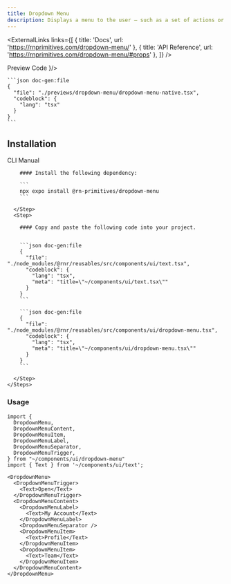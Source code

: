 ```yaml
---
title: Dropdown Menu
description: Displays a menu to the user — such as a set of actions or functions — triggered by a button.
---
```



<ExternalLinks
  links={[
    { title: 'Docs', url: 'https://rnprimitives.com/dropdown-menu/' },
    { title: 'API Reference', url: 'https://rnprimitives.com/dropdown-menu/#props' },
  ]}
/>

<div className="h-5"/>

<SectionTabs defaultValue="preview">
  <SectionTabsList>
    <SectionTabsTrigger value="preview">Preview</SectionTabsTrigger>
    <SectionTabsTrigger value="code">Code</SectionTabsTrigger>
  </SectionTabsList>
  <SectionTabsContent value="preview">
    <PreviewCard copyContent={dropdownMenuPreview} webPreview={<DropdownMenuPreview />}/>
  </SectionTabsContent>
  <SectionTabsContent value="code">

    ```json doc-gen:file
    {
      "file": "./previews/dropdown-menu/dropdown-menu-native.tsx",
      "codeblock": {
        "lang": "tsx"
      }
    }
    ```
  </SectionTabsContent>
</SectionTabs>


## Installation

<SectionTabs defaultValue="cli">
  <SectionTabsList>
    <SectionTabsTrigger id="cli" value="cli">CLI</SectionTabsTrigger>
    <SectionTabsTrigger id="manual" value="manual">Manual</SectionTabsTrigger>
  </SectionTabsList>
  <SectionTabsContent value="cli">
     <CommandTabs args={["add", "dropdown-menu"]}/>
  </SectionTabsContent>
  <SectionTabsContent value="manual">
    <Steps> 
      <Step>
 
        #### Install the following dependency:

        ```
        npx expo install @rn-primitives/dropdown-menu
        ```

      </Step>
      <Step>
 
        #### Copy and paste the following code into your project.


        ```json doc-gen:file
        {
          "file": "./node_modules/@rnr/reusables/src/components/ui/text.tsx",
          "codeblock": {
            "lang": "tsx",
            "meta": "title=\"~/components/ui/text.tsx\""
          }
        }
        ```

        ```json doc-gen:file
        {
          "file": "./node_modules/@rnr/reusables/src/components/ui/dropdown-menu.tsx",
          "codeblock": {
            "lang": "tsx",
            "meta": "title=\"~/components/ui/dropdown-menu.tsx\""
          }
        }
        ```
 
      </Step>
    </Steps>

  </SectionTabsContent>
</SectionTabs>

### Usage

<PortalInfoAlert />

```tsx
import {
  DropdownMenu,
  DropdownMenuContent,
  DropdownMenuItem,
  DropdownMenuLabel,
  DropdownMenuSeparator,
  DropdownMenuTrigger,
} from "~/components/ui/dropdown-menu"
import { Text } from '~/components/ui/text';

```

```tsx
<DropdownMenu>
  <DropdownMenuTrigger>
    <Text>Open</Text>
  </DropdownMenuTrigger>
  <DropdownMenuContent>
    <DropdownMenuLabel>
      <Text>My Account</Text>
    </DropdownMenuLabel>
    <DropdownMenuSeparator />
    <DropdownMenuItem>
      <Text>Profile</Text>
    </DropdownMenuItem>
    <DropdownMenuItem>
      <Text>Team</Text>
    </DropdownMenuItem>
  </DropdownMenuContent>
</DropdownMenu>
```